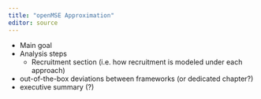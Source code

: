 ```yaml
---
title: "openMSE Approximation"
editor: source
---
```


- Main goal
- Analysis steps
  - Recruitment section (i.e. how recruitment is modeled under each approach)
- out-of-the-box deviations between frameworks (or dedicated chapter?)
- executive summary (?)

<!-- PR is used for modelling the recruitment of krill in the GRYM framework, bla bla bla -->